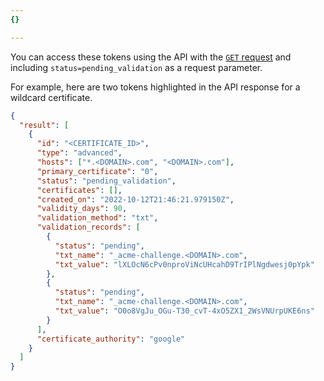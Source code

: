 ```yaml
---
{}

---
```


You can access these tokens using the API with the [`GET` request](/api/resources/ssl/subresources/certificate_packs/methods/get/) and including `status=pending_validation` as a request parameter.

For example, here are two tokens highlighted in the API response for a wildcard certificate.

```json title="Response" {13,14,15,16,17,18,19,20,21,22,23,24}
{
  "result": [
    {
      "id": "<CERTIFICATE_ID>",
      "type": "advanced",
      "hosts": ["*.<DOMAIN>.com", "<DOMAIN>.com"],
      "primary_certificate": "0",
      "status": "pending_validation",
      "certificates": [],
      "created_on": "2022-10-12T21:46:21.979150Z",
      "validity_days": 90,
      "validation_method": "txt",
      "validation_records": [
        {
          "status": "pending",
          "txt_name": "_acme-challenge.<DOMAIN>.com",
          "txt_value": "lXLOcN6cPv0nproViNcUHcahD9TrIPlNgdwesj0pYpk"
        },
        {
          "status": "pending",
          "txt_name": "_acme-challenge.<DOMAIN>.com",
          "txt_value": "O0o8VgJu_OGu-T30_cvT-4xO5ZX1_2WsVNUrpUKE6ns"
        }
      ],
      "certificate_authority": "google"
    }
  ]
}
```
